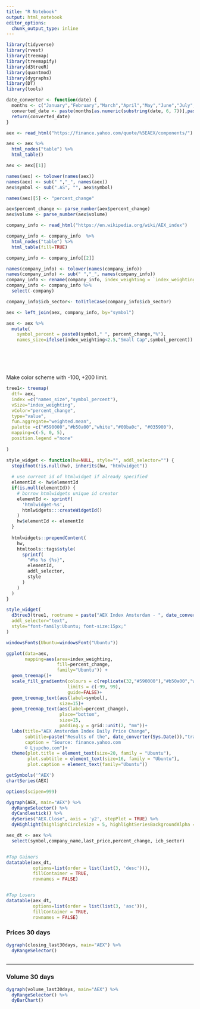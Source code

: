 ```yaml
---
title: "R Notebook"
output: html_notebook
editor_options: 
  chunk_output_type: inline
---
```


```r
library(tidyverse)
library(rvest)
library(treemap)
library(treemapify)
library(d3treeR)
library(quantmod)
library(dygraphs)
library(DT)
library(tools)

date_converter <- function(date) {
  months <- c("January","February","March","April","May","June","July","August","September", "October","November","December")
  converted_date <- paste(months[as.numeric(substring(date, 6, 7))],paste0(substring(date, 9, 10),","), substring(date,1,4))
  return(converted_date)
}
```


```r
aex <- read_html("https://finance.yahoo.com/quote/%5EAEX/components/")

aex <- aex %>% 
  html_nodes("table") %>% 
  html_table()

aex <- aex[[1]]

names(aex) <- tolower(names(aex))
names(aex) <- sub(" ","_", names(aex))
aex$symbol <- sub(".AS", "", aex$symbol)

names(aex)[5] <- "percent_change"

aex$percent_change <- parse_number(aex$percent_change)
aex$volume <- parse_number(aex$volume)

```



```r
company_info <- read_html("https://en.wikipedia.org/wiki/AEX_index")

company_info <- company_info  %>% 
  html_nodes("table") %>% 
  html_table(fill=TRUE)

company_info <- company_info[[2]]

names(company_info) <- tolower(names(company_info))
names(company_info) <- sub(" ","_", names(company_info))
company_info <- rename(company_info, index_weighting = `index_weighting (%)`, symbol = ticker_symbol)
company_info <- company_info %>% 
  select(-company)

company_info$icb_sector<- toTitleCase(company_info$icb_sector)

aex <- left_join(aex, company_info, by="symbol")

aex <- aex %>% 
  mutate(
    symbol_percent = paste0(symbol," ", percent_change,"%"),
    names_size=ifelse(index_weighting<2.5,"Small Cap",symbol_percent))







```


Make color scheme with -100, +200 limit.
```r
tree1<- treemap(
  dtf= aex,
  index =c("names_size","symbol_percent"),
  vSize="index_weighting",
  vColor="percent_change",
  type="value",
  fun.aggregate="weighted.mean",
  palette =c("#590000","#b50a00","white","#00ba0c", "#035900"),
  mapping=c(-5, 0, 5),
  position.legend ="none"
  
)
```


```r
style_widget <- function(hw=NULL, style="", addl_selector="") {
  stopifnot(!is.null(hw), inherits(hw, "htmlwidget"))
  
  # use current id of htmlwidget if already specified
  elementId <- hw$elementId
  if(is.null(elementId)) {
    # borrow htmlwidgets unique id creator
    elementId <- sprintf(
      'htmlwidget-%s',
      htmlwidgets:::createWidgetId()
    )
    hw$elementId <- elementId
  }
  
  htmlwidgets::prependContent(
    hw,
    htmltools::tags$style(
      sprintf(
        "#%s %s {%s}",
        elementId,
        addl_selector,
        style
      )
    )
  )
}

```


```r
style_widget(
  d3tree3(tree1, rootname = paste("AEX Index Amsterdam - ", date_converter(Sys.Date()))),
  addl_selector="text",
  style="font-family:Ubuntu; font-size:15px;"
)

```















```r

windowsFonts(Ubuntu=windowsFont("Ubuntu"))

ggplot(data=aex, 
       mapping=aes(area=index_weighting, 
                   fill=percent_change,
                   family="Ubuntu")) +
  geom_treemap()+
  scale_fill_gradientn(colours = c(replicate(32,"#590000"),"#b50a00","white","#00ba0c", replicate(32,"#035900")), 
                       limits = c(-99, 99),
                       guide=FALSE)+
  geom_treemap_text(aes(label=symbol),
                    size=15)+
  geom_treemap_text(aes(label=percent_change),
                    place="bottom",
                    size=15,
                    padding.y = grid::unit(2, "mm"))+
  labs(title="AEX Amsterdam Index Daily Price Change",
       subtitle=paste("Results of the", date_converter(Sys.Date()),"trading day"),
       caption = "Source: finance.yahoo.com
       © Ljupcho.com")+
  theme(plot.title = element_text(size=20, family = "Ubuntu"),
        plot.subtitle = element_text(size=16, family = "Ubuntu"),
        plot.caption = element_text(family="Ubuntu"))
```







```r
getSymbols('^AEX')
chartSeries(AEX)
```


```r
options(scipen=999)

dygraph(AEX, main="AEX") %>%
  dyRangeSelector() %>%
  dyCandlestick() %>% 
  dySeries("AEX.Close", axis = 'y2', stepPlot = TRUE) %>% 
  dyHighlight(highlightCircleSize = 5, highlightSeriesBackgroundAlpha = 0.3)
```








```r
aex_dt <- aex %>% 
  select(symbol,company_name,last_price,percent_change, icb_sector)


#Top Gainers
datatable(aex_dt,
          options=list(order = list(list(3, 'desc'))),
          fillContainer = TRUE,
          rownames = FALSE)


#Top Losers
datatable(aex_dt,
          options=list(order = list(list(3, 'asc'))),
          fillContainer = TRUE,
          rownames = FALSE)
```





### Prices 30 days

```r
dygraph(closing_last30days, main="AEX") %>%
  dyRangeSelector()
  
```

-----------------------------------------------------------------------

### Volume 30 days

```r
dygraph(volume_last30days, main="AEX") %>%
  dyRangeSelector() %>% 
  dyBarChart()
```








